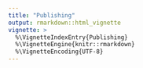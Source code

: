 ```yaml
---
title: "Publishing"
output: rmarkdown::html_vignette
vignette: >
  %\VignetteIndexEntry{Publishing}
  %\VignetteEngine{knitr::rmarkdown}
  %\VignetteEncoding{UTF-8}
---
```

